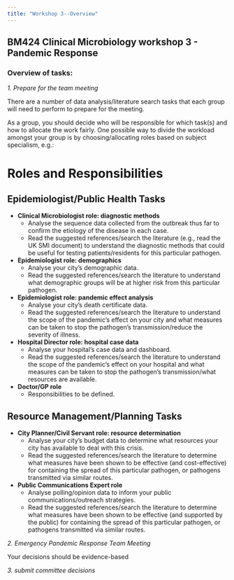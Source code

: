 ```yaml
---
title: "Workshop 3--Overview"
---
```


## BM424 Clinical Microbiology workshop 3 - Pandemic Response



### Overview of tasks:

*1. Prepare for the team meeting*

There are a number of data analysis/literature search tasks that each group will need to perform to prepare for the meeting. 

::: callout-tip
As a group, you should decide who will be responsible for which task(s) and how to allocate the work fairly. One possible way to divide the workload amongst your group is by choosing/allocating roles based on subject specialism, e.g.: 

# Roles and Responsibilities

## Epidemiologist/Public Health Tasks

- **Clinical Microbiologist role: diagnostic methods**
    - Analyse the sequence data collected from the outbreak thus far to confirm the etiology of the disease in each case.
    - Read the suggested references/search the literature (e.g., read the UK SMI document) to understand the diagnostic methods that could be useful for testing patients/residents for this particular pathogen.

- **Epidemiologist role: demographics**
    - Analyse your city's demographic data.
    - Read the suggested references/search the literature to understand what demographic groups will be at higher risk from this particular pathogen.

- **Epidemiologist role: pandemic effect analysis**
    - Analyse your city's death certificate data.
    - Read the suggested references/search the literature to understand the scope of the pandemic's effect on your city and what measures can be taken to stop the pathogen's transmission/reduce the severity of illness.

- **Hospital Director role: hospital case data**
    - Analyse your hospital's case data and dashboard.
    - Read the suggested references/search the literature to understand the scope of the pandemic's effect on your hospital and what measures can be taken to stop the pathogen's transmission/what resources are available.

- **Doctor/GP role**
    - Responsibilities to be defined.

## Resource Management/Planning Tasks

- **City Planner/Civil Servant role: resource determination**
    - Analyse your city's budget data to determine what resources your city has available to deal with this crisis.
    - Read the suggested references/search the literature to determine what measures have been shown to be effective (and cost-effective) for containing the spread of this particular pathogen, or pathogens transmitted via similar routes.

- **Public Communications Expert role**
    - Analyse polling/opinion data to inform your public communications/outreach strategies.
    - Read the suggested references/search the literature to determine what measures have been shown to be effective (and supported by the public) for containing the spread of this particular pathogen, or pathogens transmitted via similar routes.

:::


*2. Emergency Pandemic Response Team Meeting*

        
::: callout-tip
Your decisions should be evidence-based
:::


*3. submit committee decisions*

::: callout-important
:::


